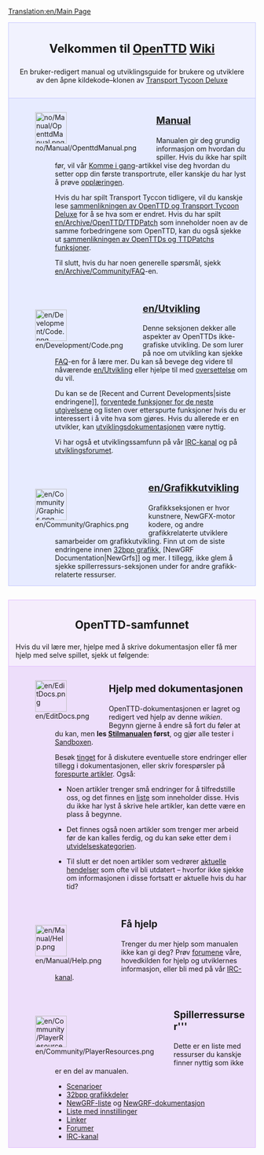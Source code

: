 [[Translation:en/Main Page]]
{{en/Translation|origin= en/Main Page
|from  = en
|to    = no
|Percentage =5
}}

<div style="background-color: #f1f2fe; border: 1px solid #c7c8fe; margin: 0; padding: 1em 1em 1em 1em; text-align:center">
<div style="font-size:1.7em; font-weight:bold">Velkommen til <span class="plainlinks">[http://www.openttd.org/ OpenTTD]</span> [https://www.wikipedia.org/wiki/no:wiki Wiki]
</div>
En bruker-redigert manual og utviklingsguide for brukere og utviklere av den åpne kildekode–klonen av [[no/Transport Tycoon Deluxe|Transport Tycoon Deluxe]]
</div>
<div style="background-color: #E7EBFF; border: 1px solid #c7c8fe; border-top:none; padding: 1em 1em 0em 1em; margin-bottom:2em">
<div style="float:left">[[File:no/Manual/OpenttdManual.png|64px]]</div>
<div style="margin-left:80px; margin-bottom:4em">
<div style="font-size:1.4em; font-weight:bold">[[no/Manual/Main Page|Manual]]</div>
Manualen gir deg grundig informasjon om hvordan du spiller. Hvis du ikke har spilt før, vil vår [[no/Komme i gang|Komme i gang]]-artikkel vise deg hvordan du setter opp din første transportrute, eller kanskje du har lyst å prøve [[no/Opplæringen|opplæringen]].

Hvis du har spilt Transport Tyccon  tidligere, vil du kanskje lese [[en/Endringer fra TTD|sammenlikningen av OpenTTD og Transport Tycoon Deluxe]] for å se hva som er endret. Hvis du har spilt [[en/Archive/OpenTTD/TTDPatch]] som inneholder noen av de samme forbedringene som OpenTTD, kan du også sjekke ut [[en/Sammenlikning av OpenTTDs og TTDPatchs funksjoner|sammenlikningen av OpenTTDs og TTDPatchs funksjoner]].

Til slutt, hvis du har noen generelle spørsmål, sjekk [[en/Archive/Community/FAQ]]-en.
</div>

<div style="float:left">[[File:en/Development/Code.png|64px]]</div>
<div style="margin-left:80px; margin-bottom:4em">
<div style="font-size:1.4em; font-weight:bold">[[en/Utvikling]]</div>
Denne seksjonen dekker alle aspekter av OpenTTDs ikke-grafiske utvikling. De som lurer på noe om utvikling kan sjekke [[en/Development/FAQ development|FAQ]]-en for å lære mer. Du kan så bevege deg videre til nåværende [[en/Utvikling]] eller hjelpe til med [[en/Archive/Community/Internationalization|oversettelse]] om du vil.

Du kan se de [Recent and Current Developments|siste endringene]], [[en/Archive/Lists/Roadmap|forventede funksjoner for de neste utgivelsene]] og listen over etterspurte funksjoner hvis du er interessert i å vite hva som gjøres. Hvis du allerede er en utvikler, kan [[en/Development/Main Page|utviklingsdokumentasjonen]] være nyttig.

Vi har også et utviklingssamfunn på vår [[en/IRC-channel|IRC-kanal]] og på  [http://www.tt-forums.net/viewforum.php?f=33 utviklingsforumet].
</div>

<div style="float:left">[[File:en/Community/Graphics.png|64px]]</div>
<div style="margin-left:80px; margin-bottom:1em; min-height:64px">
<div style="font-size:1.4em; font-weight:bold">[[en/Grafikkutvikling]]</div>
Grafikkseksjonen er hvor kunstnere, NewGFX-motor kodere, og andre grafikkrelaterte utviklere samarbeider om grafikkutvikling. Finn ut om de siste endringene innen [[en/Archive/Old 32bpp/32bit Graphics Development|32bpp grafikk]], [NewGRF Documentation|NewGrfs]] og mer. I tillegg, ikke glem å sjekke spillerressurs-seksjonen under for andre grafikk-relaterte ressurser.
</div>

</div>

<div style="background-color: #F5EDFC; border: 1px solid #E1BBFF; margin: 0; padding: 1em 1em 0em 1em;">
<div style="font-size:1.6em; font-weight:bold; text-align:center">OpenTTD-samfunnet</div>
Hvis du vil lære mer, hjelpe med å skrive dokumentasjon eller få mer hjelp med selve spillet, sjekk ut følgende:

</div>

<div style="background-color: #EDDEFA; border: 1px solid #E1BBFF; border-top:none; padding: 1em 1em 0em 1em;">

<div style="float:left">[[File:en/EditDocs.png|64px]]</div>
<div style="margin-left:80px; margin-bottom:4em">
<div style="font-size:1.4em; font-weight:bold">Hjelp med dokumentasjonen</div>
OpenTTD-dokumentasjonen er lagret og redigert ved hjelp av denne <em>wikien</em>. Begynn gjerne å endre så fort du føler at du kan, men '''les [[en/Wiki/Manual of Style|Stilmanualen]] først''', og gjør alle tester i [[en/Sandbox|Sandboxen]].  

Besøk [[en/Archive/Community/Village Pump|tinget]] for å diskutere eventuelle store endringer eller tillegg i dokumentasjonen, eller skriv forespørsler på [[en/Requested Articles|forespurte artikler]]. Også:

*Noen artikler trenger små endringer for å tilfredstille oss, og det finnes en [[:Category:en/To do|liste]] som inneholder disse. Hvis du ikke har lyst å skrive hele artikler, kan dette være en plass å begynne.

*Det finnes også noen artikler som trenger mer arbeid før de kan kalles ferdig, og du kan søke etter dem i [[:Category:en/Articles to be expanded|utvidelseskategorien]].

*Til slutt er det noen artikler som vedrører [[:Category:en/Current events|aktuelle hendelser]] som ofte vil bli utdatert – hvorfor ikke sjekke om informasjonen i disse fortsatt er aktuelle hvis du har tid?
</div>

<div style="float:left">[[File:en/Manual/Help.png|64px]]</div>
<div style="margin-left:80px; margin-bottom:4em">
<div style="font-size:1.4em; font-weight:bold">Få hjelp</div>
Trenger du mer hjelp som manualen ikke kan gi deg? Prøv [http://www.tt-forums.net/viewforum.php?f=55 forumene] våre, hovedkilden for hjelp og utviklernes informasjon, eller bli med på vår [[en/Development/IRC channel|IRC-kanal]].
</div>

<div style="float:left">[[File:en/Community/PlayerResources.png|64px]]</div>
<div style="margin-left:80px; margin-bottom:1em">
<div style="font-size:1.4em; font-weight:bold">Spillerressurser'''</div>
Dette er en liste med ressurser du kanskje finner nyttig som ikke er en del av manualen.
*[[en/Community/Scenarios/Main Page|Scenarioer]]
*[[en/Archive/Old 32bpp/List of downloadable 32 bpp tars|32bpp grafikkdeler]]
*[[en/Community/NewGRF/Main Page|NewGRF-liste]] og [[en/Manual/NewGRF|NewGRF-dokumentasjon]]
*[[en/Archive/Manual/Settings/Advanced Settings|Liste med innstillinger]]
*[[en/Archive/Lists/Links|Linker]]
*[http://www.tt-forums.net/viewforum.php?f=55 Forumer]
*[[en/Development/IRC channel|IRC-kanal]]
</div>
</div>